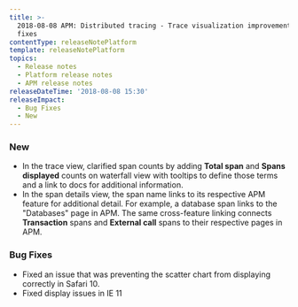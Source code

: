 ```yaml
---
title: >-
  2018-08-08 APM: Distributed tracing - Trace visualization improvements and bug
  fixes
contentType: releaseNotePlatform
template: releaseNotePlatform
topics:
  - Release notes
  - Platform release notes
  - APM release notes
releaseDateTime: '2018-08-08 15:30'
releaseImpact:
  - Bug Fixes
  - New
---
```


### New

* In the trace view, clarified span counts by adding **Total span** and **Spans displayed** counts on waterfall view with tooltips to define those terms and a link to docs for additional information.
* In the span details view, the span name links to its respective APM feature for additional detail. For example, a database span links to the "Databases" page in APM. The same cross-feature linking connects **Transaction** spans and **External call** spans to their respective pages in APM.

### Bug Fixes

* Fixed an issue that was preventing the scatter chart from displaying correctly in Safari 10.
* Fixed display issues in IE 11
